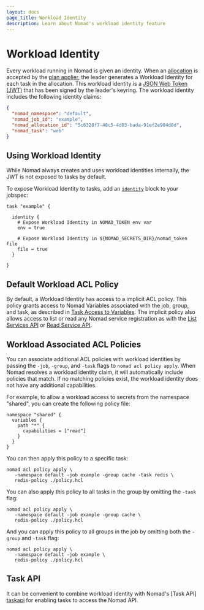 ```yaml
---
layout: docs
page_title: Workload Identity
description: Learn about Nomad's workload identity feature
---
```


# Workload Identity

Every workload running in Nomad is given an identity. When an [allocation][] is
accepted by the [plan applier][], the leader generates a Workload Identity for
each task in the allocation. This workload identity is a [JSON Web Token
(JWT)][] that has been signed by the leader's keyring. The workload identity
includes the following identity claims:

```json
{
  "nomad_namespace": "default",
  "nomad_job_id": "example",
  "nomad_allocation_id": "5c6328f7-48c5-4d03-bada-91ef2e904d0d",
  "nomad_task": "web"
}
```

## Using Workload Identity

While Nomad always creates and uses workload identities internally, the JWT is
not exposed to tasks by default.

To expose Workload Identity to tasks, add an [`identity`][identity-block] block
to your jobspec:

```hcl
task "example" {

  identity {
    # Expose Workload Identity in NOMAD_TOKEN env var
    env = true

    # Expose Workload Identity in ${NOMAD_SECRETS_DIR}/nomad_token file
    file = true
  }

}
```

## Default Workload ACL Policy

By default, a Workload Identity has access to a implicit ACL policy. This policy
grants access to Nomad Variables associated with the job, group, and task, as
described in [Task Access to Variables][]. The implicit policy also allows
access to list or read any Nomad service registration as with the [List Services
API][] or [Read Service API][].

## Workload Associated ACL Policies

You can associate additional ACL policies with workload identities by passing
the  `-job`, `-group`, and `-task` flags to `nomad acl policy apply`. When Nomad
resolves a workload identity claim, it will automatically include policies that
match. If no matching policies exist, the workload identity does not have any
additional capabilities.

For example, to allow a workload access to secrets from the namespace "shared",
you can create the following policy file:

```hcl
namespace "shared" {
  variables {
    path "*" {
      capabilities = ["read"]
    }
  }
}
```

You can then apply this policy to a specific task:

```shell-session
nomad acl policy apply \
   -namespace default -job example -group cache -task redis \
   redis-policy ./policy.hcl
```

You can also apply this policy to all tasks in the group by omitting the `-task`
flag:

```shell-session
nomad acl policy apply \
   -namespace default -job example -group cache \
   redis-policy ./policy.hcl
```

And you can apply this policy to all groups in the job by omitting both the
`-group` and `-task` flag:

```shell-session
nomad acl policy apply \
   -namespace default -job example \
   redis-policy ./policy.hcl
```

## Task API

It can be convenient to combine workload identity with Nomad's [Task API]
[taskapi] for  enabling tasks to access the Nomad API.

[allocation]: /nomad/docs/concepts/architecture#allocation
[identity-block]: /nomad/docs/job-specification/identity
[plan applier]: /nomad/docs/concepts/scheduling/scheduling
[JSON Web Token (JWT)]: https://datatracker.ietf.org/doc/html/rfc7519
[Task Access to Variables]: /nomad/docs/concepts/variables#task-access-to-variables
[List Services API]: /nomad/api-docs/services#list-services
[Read Service API]: /nomad/api-docs/services#read-service
[windows]: https://devblogs.microsoft.com/commandline/af_unix-comes-to-windows/
[taskapi]: /nomad/api-docs/task-api
